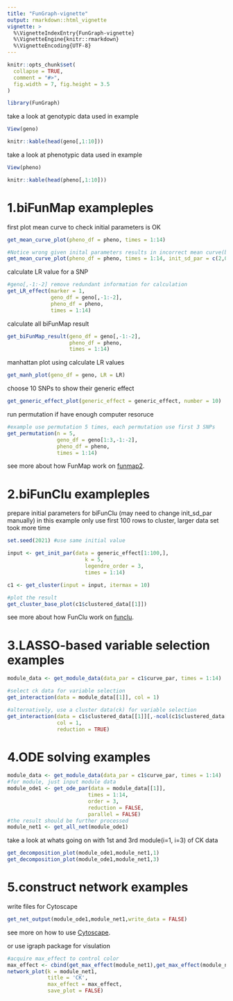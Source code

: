---
title: "FunGraph-vignette"
output: rmarkdown::html_vignette
vignette: >
  %\VignetteIndexEntry{FunGraph-vignette}
  %\VignetteEngine{knitr::rmarkdown}
  %\VignetteEncoding{UTF-8}
---

```{r, include = FALSE}
knitr::opts_chunk$set(
  collapse = TRUE,
  comment = "#>",
  fig.width = 7, fig.height = 3.5
)
```

```{r setup}
library(FunGraph)
```

take a look at genotypic data used in example
```{r, eval=FALSE}
View(geno)
```

```{r, echo=FALSE}
knitr::kable(head(geno[,1:10]))
```

take a look at phenotypic data used in example

```{r, eval=FALSE}
View(pheno)
```

```{r, echo=FALSE}
knitr::kable(head(pheno[,1:10]))
```
  
1.biFunMap exampleples
======================

first plot mean curve to check initial parameters is OK
```{r}
get_mean_curve_plot(pheno_df = pheno, times = 1:14)

#Notice wrong given inital parameters results in incorrect mean curve(blue line)
get_mean_curve_plot(pheno_df = pheno, times = 1:14, init_sd_par = c(2,0.1,2,0.1))
```

calculate LR value for a SNP
```{r}
#geno[,-1:-2] remove redundant information for calculation
get_LR_effect(marker = 1, 
              geno_df = geno[,-1:-2], 
              pheno_df = pheno, 
              times = 1:14)
```


calculate all biFunMap result
```{r,eval = FALSE}
get_biFunMap_result(geno_df = geno[,-1:-2], 
                    pheno_df = pheno, 
                    times = 1:14)
```

manhattan plot using calculate LR values
```{r}
get_manh_plot(geno_df = geno, LR = LR)
```

choose 10 SNPs to show their generic effect
```{r}
get_generic_effect_plot(generic_effect = generic_effect, number = 10)
```

run permutation if have enough computer resoruce
```{r,eval = FALSE}
#example use permutation 5 times, each permutation use first 3 SNPs
get_permutation(n = 5, 
                geno_df = geno[1:3,-1:-2],
                pheno_df = pheno,
                times = 1:14)
```       
see more about how FunMap work on [funmap2](https://github.com/wzhy2000/Funmap2).     

2.biFunClu exampleples
======================
prepare initial parameters for biFunClu (may need to change init_sd_par manually)
in this example only use first 100 rows to cluster, larger data set took more time
```{r}
set.seed(2021) #use same initial value

input <- get_init_par(data = generic_effect[1:100,],
                         k = 5,
                         legendre_order = 3,
                         times = 1:14)

c1 <- get_cluster(input = input, itermax = 10)

#plot the result
get_cluster_base_plot(c1$clustered_data[[1]])
```
see more about how FunClu work on [funclu](https://www.genetics.org/content/genetics/180/2/821.full.pdf). 

3.LASSO-based variable selection examples
=========================================
```{r}
module_data <- get_module_data(data_par = c1$curve_par, times = 1:14)

#select ck data for variable selection
get_interaction(data = module_data[[1]], col = 1)

#alternatively, use a cluster data(ck) for variable selection
get_interaction(data = c1$clustered_data[[1]][,-ncol(c1$clustered_data[[1]])], 
                col = 1, 
                reduction = TRUE)
```

4.ODE solving examples
======================
```{r}
module_data <- get_module_data(data_par = c1$curve_par, times = 1:14)
#for module, just input module data
module_ode1 <- get_ode_par(data = module_data[[1]],
                          times = 1:14,
                          order = 3,
                          reduction = FALSE,
                          parallel = FALSE)
#the result should be further processed
module_net1 <- get_all_net(module_ode1)
```

take a look at whats going on with 1st and 3rd module(i=1, i=3) of CK data
```{r}
get_decomposition_plot(module_ode1,module_net1,1)
get_decomposition_plot(module_ode1,module_net1,3)
```

5.construct network examples
============================
write files for Cytoscape
```{r}
get_net_output(module_ode1,module_net1,write_data = FALSE)
```
see more on how to use [Cytoscape](https://cytoscape.org/). 

or use igraph package for visulation
```{r}
#acquire max_effect to control color
max_effect <- cbind(get_max_effect(module_net1),get_max_effect(module_net1))
network_plot(k = module_net1,
             title = 'CK',
             max_effect = max_effect,
             save_plot = FALSE)
```

